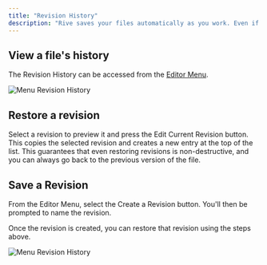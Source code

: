 ```yaml
---
title: "Revision History"
description: "Rive saves your files automatically as you work. Even if multiple people are working on the same file at the same time, Rive tracks all changes and stores them in the Revision History. Note that this feature is only available in the Voyager plan."
---
```


## View a file's history

The Revision History can be accessed from the [Editor Menu](/editor/interface-overview/toolbar).

![Menu Revision History](/images/editor/fundamentals/revision-history-menu.gif)

## Restore a revision

Select a revision to preview it and press the Edit Current Revision button. This copies the selected revision and creates a new entry at the top of the list. This guarantees that even restoring revisions is non-destructive, and you can always go back to the previous version of the file.

## Save a Revision

From the Editor Menu, select the Create a Revision button. You'll then be prompted to name the revision.

Once the revision is created, you can restore that revision using the steps above.

![Menu Revision History](/images/editor/fundamentals/revision-history-save.gif)
